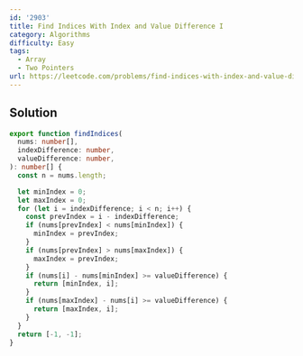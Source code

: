```yaml
---
id: '2903'
title: Find Indices With Index and Value Difference I
category: Algorithms
difficulty: Easy
tags:
  - Array
  - Two Pointers
url: https://leetcode.com/problems/find-indices-with-index-and-value-difference-i
---
```


## Solution

```typescript showLineNumbers
export function findIndices(
  nums: number[],
  indexDifference: number,
  valueDifference: number,
): number[] {
  const n = nums.length;

  let minIndex = 0;
  let maxIndex = 0;
  for (let i = indexDifference; i < n; i++) {
    const prevIndex = i - indexDifference;
    if (nums[prevIndex] < nums[minIndex]) {
      minIndex = prevIndex;
    }
    if (nums[prevIndex] > nums[maxIndex]) {
      maxIndex = prevIndex;
    }
    if (nums[i] - nums[minIndex] >= valueDifference) {
      return [minIndex, i];
    }
    if (nums[maxIndex] - nums[i] >= valueDifference) {
      return [maxIndex, i];
    }
  }
  return [-1, -1];
}
```
